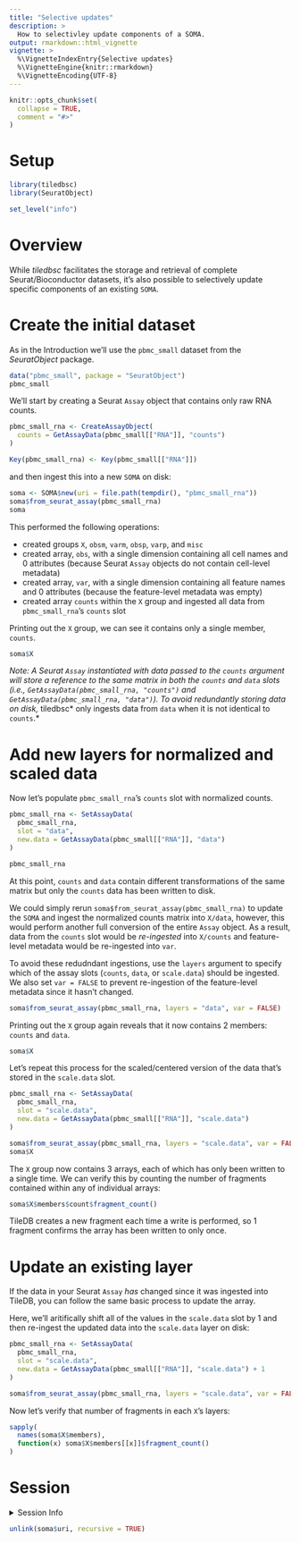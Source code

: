 ```yaml
---
title: "Selective updates"
description: >
  How to selectivley update components of a SOMA.
output: rmarkdown::html_vignette
vignette: >
  %\VignetteIndexEntry{Selective updates}
  %\VignetteEngine{knitr::rmarkdown}
  %\VignetteEncoding{UTF-8}
---
```


```r
knitr::opts_chunk$set(
  collapse = TRUE,
  comment = "#>"
)
```

# Setup

```r
library(tiledbsc)
library(SeuratObject)

set_level("info")
```

# Overview


While *tiledbsc* facilitates the storage and retrieval of complete Seurat/Bioconductor datasets, it's also possible to selectively update specific components of an existing `SOMA`.

# Create the initial dataset

As in the Introduction we'll use the `pbmc_small` dataset from the *SeuratObject* package.

```r
data("pbmc_small", package = "SeuratObject")
pbmc_small
```


We'll start by creating a Seurat `Assay` object that contains only raw RNA counts.

```r
pbmc_small_rna <- CreateAssayObject(
  counts = GetAssayData(pbmc_small[["RNA"]], "counts")
)

Key(pbmc_small_rna) <- Key(pbmc_small[["RNA"]])
```

and then ingest this into a new `SOMA` on disk:

```r
soma <- SOMA$new(uri = file.path(tempdir(), "pbmc_small_rna"))
soma$from_seurat_assay(pbmc_small_rna)
soma
```

This performed the following operations:

- created groups `X`, `obsm`, `varm`, `obsp`, `varp`, and `misc`
- created array, `obs`, with a single dimension containing all cell names and 0 attributes (because Seurat `Assay` objects do not contain cell-level metadata)
- created array, `var`, with a single dimension containing all feature names and 0 attributes (because the feature-level metadata was empty)
- created array `counts` within the `X` group and ingested all data from `pbmc_small_rna`'s `counts` slot

Printing out the `X` group, we can see it contains only a single member, `counts`.

```r
soma$X
```

*Note: A Seurat `Assay` instantiated with data passed to the `counts` argument will store a reference to the same matrix in both the `counts` and `data` slots (i.e., `GetAssayData(pbmc_small_rna, "counts")` and `GetAssayData(pbmc_small_rna, "data")`). To avoid redundantly storing data on disk, *tiledbsc* only ingests data from `data` when it is not identical to `counts`.*

# Add new layers for normalized and scaled data

Now let's populate `pbmc_small_rna`'s `counts` slot with normalized counts.

```r
pbmc_small_rna <- SetAssayData(
  pbmc_small_rna,
  slot = "data",
  new.data = GetAssayData(pbmc_small[["RNA"]], "data")
)

pbmc_small_rna
```

At this point, `counts` and `data` contain different transformations of the same matrix but only the `counts` data has been written to disk.

We could simply rerun `soma$from_seurat_assay(pbmc_small_rna)` to update the `SOMA` and ingest the normalized counts matrix into `X/data`, however, this
would perform another full conversion of the entire `Assay` object. As a result, data from the `counts` slot would be *re-ingested* into `X/counts` and feature-level metadata would be re-ingested into `var`.

To avoid these redudndant ingestions, use the `layers` argument to specify which of the assay slots (`counts`, `data`, or `scale.data`) should be ingested. We also set `var = FALSE` to prevent re-ingestion of the feature-level metadata since it hasn't changed.

```r
soma$from_seurat_assay(pbmc_small_rna, layers = "data", var = FALSE)
```

Printing out the `X` group again reveals that it now contains 2 members: `counts` and `data`.

```r
soma$X
```

Let's repeat this process for the scaled/centered version of the data that's stored in the `scale.data` slot.

```r
pbmc_small_rna <- SetAssayData(
  pbmc_small_rna,
  slot = "scale.data",
  new.data = GetAssayData(pbmc_small[["RNA"]], "scale.data")
)

soma$from_seurat_assay(pbmc_small_rna, layers = "scale.data", var = FALSE)
soma$X
```

The `X` group now contains 3 arrays, each of which has only been written to a single time. We can verify this by counting the number of fragments contained within any of individual arrays:

```r
soma$X$members$count$fragment_count()
```

TileDB creates a new fragment each time a write is performed, so 1 fragment confirms the array has been written to only once.

# Update an existing layer

If the data in your Seurat `Assay` _has_ changed since it was ingested into TileDB, you can follow the same basic process to update the array.

Here, we'll aritifically shift all of the values in the `scale.data` slot by 1 and then re-ingest the updated data into the `scale.data` layer on disk:

```r
pbmc_small_rna <- SetAssayData(
  pbmc_small_rna,
  slot = "scale.data",
  new.data = GetAssayData(pbmc_small[["RNA"]], "scale.data") + 1
)

soma$from_seurat_assay(pbmc_small_rna, layers = "scale.data", var = FALSE)
```

Now let's verify that number of fragments in each `X`'s layers:

```r
sapply(
  names(soma$X$members),
  function(x) soma$X$members[[x]]$fragment_count()
)
```


# Session

<details>
  <summary>Session Info</summary>
```r
sessionInfo()
```
</details>

```r
unlink(soma$uri, recursive = TRUE)
```
